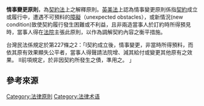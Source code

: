 {{legal}}
{{Refimprove|time=2013-10-14T06:48:50+00:00}}
'''情事變更原則'''，為[[契約法|契約法]]上之解釋原則。[[英美法|英美法]]上認為情事變更原則係指[[契約|契約]]成立或履行中，遭遇不可預料的[[障礙|障礙]]（unexpected obstacles），或新情況(new condition)致使契約履行發生困難或不利益，且非兩造當事人於訂約時所得預見時，當事人得在[[法院|法院]]主張此原則，以作為調解契約內容之衡平措施。

台灣民法係規定於第227條之2：「I契約成立後，情事變更，非當時所得預料，而依其原有效果顯失公平者，當事人得聲請法院增、減其給付或變更其他原有之效果。 II前項規定，於非因契約所發生之債，準用之。 」

==參考來源==
{{Cite book | author = 林誠二 | title = 情事變更原則之再探討 | publisher = 台灣本土法學雜誌 | date = 2000年7月 | pages = 58 | url = http://nccuir.lib.nccu.edu.tw/bitstream/140.119/37127/8/65101408.pdf | language = 中文 | 8 =  | access-date = 2013-10-14 | archive-url = https://web.archive.org/web/20131014175346/http://nccuir.lib.nccu.edu.tw/bitstream/140.119/37127/8/65101408.pdf | archive-date = 2013-10-14 | dead-url = yes }}

[[Category:法律原則|Category:法律原則]]
[[Category:法律术语|Category:法律术语]]
{{Law-stub}}